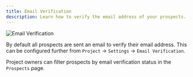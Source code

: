 ```yaml
---
title: Email Verification
description: Learn how to verify the email address of your prospects.
---
```


![Email Verification](./email-verification.jpeg)

By default all prospects are sent an email to verify their email address. This can be configured further from `Project` -> `Settings` -> `Email Verification`.

Project owners can filter prospects by email verification status in the `Prospects` page.